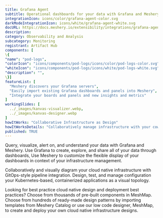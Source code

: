 ```yaml
---
title: Grafana Agent
subtitle: Operational dashboards for your data with Grafana and Meshery
integrationIcon: icons/color/grafana-agent-color.svg
darkModeIntegrationIcon: icons/white/grafana-agent-white.svg
docURL: https://docs.meshery.io/extensibility/integrations/grafana-agent
description: 
category: Observability and Analysis
subcategory: Monitoring
registrant: Artifact Hub
components: [
\{
"name": "pod-logs",
"colorIcon": "icons/components/pod-logs/icons/color/pod-logs-color.svg",
"whiteIcon": "icons/components/pod-logs/icons/white/pod-logs-white.svg",
"description": "",
\}]
featureList: [
  "Meshery discovers your Grafana servers",
  "Easily import existing Grafana dashboards and panels into Meshery",
  "Integrate your boards and panels and new insights and metrics"
]
workingSlides: [
  ../_images/kanvas-visualizer.webp,
  ../_images/kanvas-designer.webp
]
howItWorks: "Collaborative Infrastructure as Design"
howItWorksDetails: "Collaboratively manage infrastructure with your coworkers synchronously sharing the same designs."
published: TRUE
---
```

<p>
Query, visualize, alert on, and understand your data with Grafana and Meshery. Use Grafana to create, explore, and share all of your data through dashboards, Use Meshery to customize the flexible display of your dashboards in context of your infrastructure management.
</p>
<p>
    Collaboratively and visually diagram your cloud native infrastructure with GitOps-style pipeline integration. Design, test, and manage configuration your Kubernetes-based, containerized applications as a visual topology.
</p>
<p>
    Looking for best practice cloud native design and deployment best practices? Choose from thousands of pre-built components in MeshMap. Choose from hundreds of ready-made design patterns by importing templates from Meshery Catalog or use our low code designer, MeshMap, to create and deploy your own cloud native infrastructure designs.
</p>
